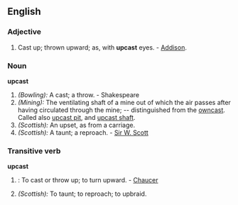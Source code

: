 ==English==
===Adjective===
#Cast up; thrown upward; as, with '''upcast''' eyes. - [[Addison]].

===Noun===
'''upcast'''
#''(Bowling):'' A cast; a throw. - Shakespeare
#''(Mining):'' The ventilating shaft of a mine out of which the air passes after having circulated through the mine; -- distinguished from the [[owncast]].  Called also [[upcast pit]], and [[upcast shaft]].
#''(Scottish):'' An upset, as from a carriage. 
#''(Scottish):'' A taunt; a reproach. - [[Sir W. Scott]]

===Transitive verb===
'''upcast'''
#{{obsolete}}: To cast or throw up; to turn upward. - [[Chaucer]]
#''(Scottish):'' To taunt; to reproach; to upbraid.